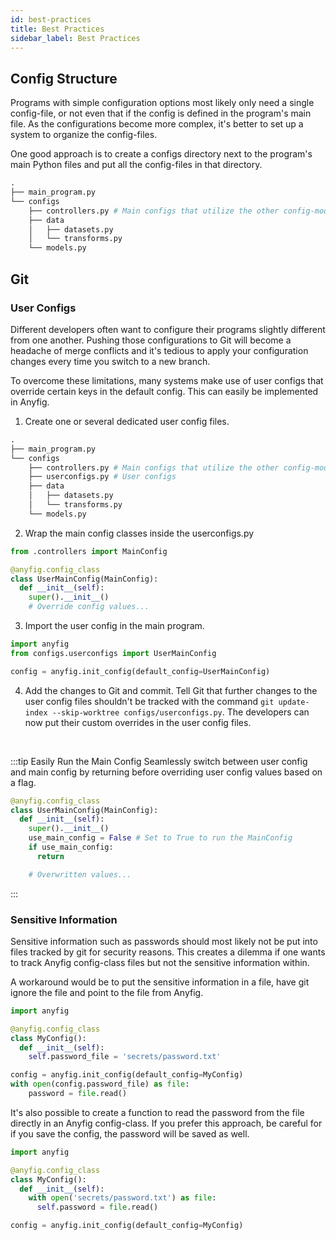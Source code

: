 ```yaml
---
id: best-practices
title: Best Practices
sidebar_label: Best Practices
---
```


## Config Structure

Programs with simple configuration options most likely only need a single config-file, or not even that if the config is defined in the program's main file. As the configurations become more complex, it's better to set up a system to organize the config-files.

One good approach is to create a configs directory next to the program's main Python files and put all the config-files in that directory. 

```python
.
├── main_program.py
└── configs
    ├── controllers.py # Main configs that utilize the other config-modules
    ├── data
    │   ├── datasets.py
    │   └── transforms.py
    └── models.py
```


## Git

### User Configs

Different developers often want to configure their programs slightly different from one another. Pushing those configurations to Git will become a headache of merge conflicts and it's tedious to apply your configuration changes every time you switch to a new branch.

To overcome these limitations, many systems make use of user configs that override certain keys in the default config. This can easily be implemented in Anyfig. 


1. Create one or several dedicated user config files.
```python
.
├── main_program.py
└── configs
    ├── controllers.py # Main configs that utilize the other config-modules
    ├── userconfigs.py # User configs
    ├── data
    │   ├── datasets.py
    │   └── transforms.py
    └── models.py
```

2. Wrap the main config classes inside the userconfigs.py
```python
from .controllers import MainConfig

@anyfig.config_class
class UserMainConfig(MainConfig):
  def __init__(self):
    super().__init__()
    # Override config values...
```

3. Import the user config in the main program.
```python
import anyfig
from configs.userconfigs import UserMainConfig

config = anyfig.init_config(default_config=UserMainConfig)
```

4. Add the changes to Git and commit. Tell Git that further changes to the user config files shouldn't be tracked with the command `git update-index --skip-worktree configs/userconfigs.py`. The developers can now put their custom overrides in the user config files.

<br />

:::tip Easily Run the Main Config
Seamlessly switch between user config and main config by returning before overriding user config values based on a flag.

```python
@anyfig.config_class
class UserMainConfig(MainConfig):
  def __init__(self):
    super().__init__()
    use_main_config = False # Set to True to run the MainConfig
    if use_main_config:
      return

    # Overwritten values...
```
:::


### Sensitive Information

Sensitive information such as passwords should most likely not be put into files tracked by git for security reasons. This creates a dilemma if one wants to track Anyfig config-class files but not the sensitive information within. 

A workaround would be to put the sensitive information in a file, have git ignore the file and point to the file from Anyfig.

```python
import anyfig

@anyfig.config_class
class MyConfig():
  def __init__(self):
    self.password_file = 'secrets/password.txt'

config = anyfig.init_config(default_config=MyConfig)
with open(config.password_file) as file:
    password = file.read()
```

It's also possible to create a function to read the password from the file directly in an Anyfig config-class. If you prefer this approach, be careful for if you save the config, the password will be saved as well. 


```python
import anyfig

@anyfig.config_class
class MyConfig():
  def __init__(self):
    with open('secrets/password.txt') as file:
      self.password = file.read()

config = anyfig.init_config(default_config=MyConfig)
```

